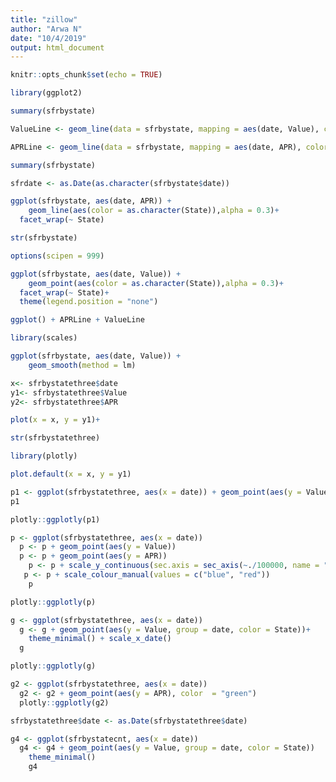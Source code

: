 ```yaml
---
title: "zillow"
author: "Arwa N"
date: "10/4/2019"
output: html_document
---
```


```r
knitr::opts_chunk$set(echo = TRUE)
```


```r
library(ggplot2)
```

```r
summary(sfrbystate)
```

```r
ValueLine <- geom_line(data = sfrbystate, mapping = aes(date, Value), color = State, size = 1)
```

```r
APRLine <- geom_line(data = sfrbystate, mapping = aes(date, APR), color = "red", size = 1)
```

```r
summary(sfrbystate)
```


```r
sfrdate <- as.Date(as.character(sfrbystate$date))
```


```r
ggplot(sfrbystate, aes(date, APR)) +
    geom_line(aes(color = as.character(State)),alpha = 0.3)+
  facet_wrap(~ State)
```


```r
str(sfrbystate) 
```

```r
options(scipen = 999)
```



```r
ggplot(sfrbystate, aes(date, Value)) +
    geom_point(aes(color = as.character(State)),alpha = 0.3)+
  facet_wrap(~ State)+
  theme(legend.position = "none")
```

```r
ggplot() + APRLine + ValueLine
```

```r
library(scales)
```


```r
ggplot(sfrbystate, aes(date, Value)) +
    geom_smooth(method = lm)
```


```r
x<- sfrbystatethree$date
y1<- sfrbystatethree$Value
y2<- sfrbystatethree$APR
```

```r
plot(x = x, y = y1)+
```

```r
str(sfrbystatethree)
```
```r
library(plotly)
```


```r
plot.default(x = x, y = y1)
```

```r
p1 <- ggplot(sfrbystatethree, aes(x = date)) + geom_point(aes(y = Value)) + facet_wrap(~ State)
p1
```


```r
plotly::ggplotly(p1)
```



```r
p <- ggplot(sfrbystatethree, aes(x = date))
  p <- p + geom_point(aes(y = Value))
  p <- p + geom_point(aes(y = APR))
    p <- p + scale_y_continuous(sec.axis = sec_axis(~./100000, name = "APR")) + facet_wrap(~ State)
   p <- p + scale_colour_manual(values = c("blue", "red"))
    p
```
```r
plotly::ggplotly(p)
```

```r

g <- ggplot(sfrbystatethree, aes(x = date))
  g <- g + geom_point(aes(y = Value, group = date, color = State))+
    theme_minimal() + scale_x_date()
  g
```


```r
plotly::ggplotly(g)
```

```r
g2 <- ggplot(sfrbystatethree, aes(x = date))
  g2 <- g2 + geom_point(aes(y = APR), color  = "green")
  plotly::ggplotly(g2)

```

```r
sfrbystatethree$date <- as.Date(sfrbystatethree$date)

```
```r
g4 <- ggplot(sfrbystatecnt, aes(x = date))
  g4 <- g4 + geom_point(aes(y = Value, group = date, color = State))
    theme_minimal()
    g4
```

